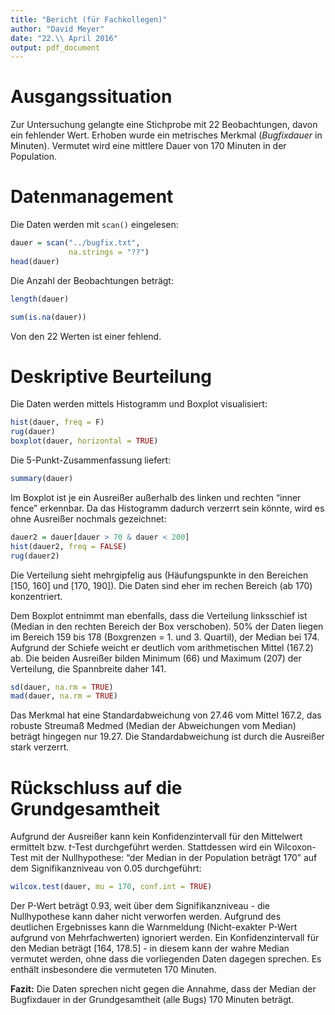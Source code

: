```yaml
---
title: "Bericht (für Fachkollegen)"
author: "David Meyer"
date: "22.\\ April 2016"
output: pdf_document
---
```


# Ausgangssituation

Zur Untersuchung gelangte eine Stichprobe mit 22 Beobachtungen, davon
ein fehlender Wert. Erhoben wurde ein metrisches Merkmal
(_Bugfixdauer_ in Minuten). Vermutet wird eine mittlere Dauer von
170 Minuten in der Population.

# Datenmanagement

Die Daten werden mit `scan()` eingelesen:

```r
dauer = scan("../bugfix.txt",
             na.strings = "??")
head(dauer)
```

Die Anzahl der Beobachtungen beträgt:
```r
length(dauer)
```

```r
sum(is.na(dauer))
```
Von den 22 Werten ist einer fehlend.

# Deskriptive Beurteilung

Die Daten werden mittels Histogramm und Boxplot visualisiert:
```r
hist(dauer, freq = F)
rug(dauer)
boxplot(dauer, horizontal = TRUE)
```

Die 5-Punkt-Zusammenfassung liefert:

```r
summary(dauer)
```

Im Boxplot ist je ein Ausreißer außerhalb des linken und rechten "inner fence"
erkennbar. Da das Histogramm dadurch verzerrt sein könnte, wird es ohne Ausreißer nochmals gezeichnet:

```r
dauer2 = dauer[dauer > 70 & dauer < 200]
hist(dauer2, freq = FALSE)
rug(dauer2)
```

Die Verteilung sieht mehrgipfelig aus (Häufungspunkte in den Bereichen [150, 160] und [170, 190]). Die Daten sind eher im rechen Bereich (ab 170) konzentriert.

Dem
Boxplot entnimmt man ebenfalls, dass die Verteilung linksschief ist (Median in
den rechten Bereich der Box verschoben). 50\% der Daten liegen im
Bereich 159 bis 178 (Boxgrenzen = 1. und 3. Quartil), der Median bei
174. Aufgrund der Schiefe weicht er deutlich vom arithmetischen Mittel
(167.2) ab.
Die beiden Ausreißer bilden Minimum (66) und Maximum (207) der
Verteilung, die Spannbreite daher 141.

```r
sd(dauer, na.rm = TRUE)
mad(dauer, na.rm = TRUE)
```

Das Merkmal hat eine Standardabweichung von 27.46 vom Mittel 167.2, das
robuste Streumaß Medmed (Median der Abweichungen vom Median) beträgt
hingegen nur 19.27. Die Standardabweichung ist durch die Ausreißer
stark verzerrt.

# Rückschluss auf die Grundgesamtheit

Aufgrund der Ausreißer kann kein Konfidenzintervall für den Mittelwert
ermittelt bzw. _t_-Test durchgeführt werden. Stattdessen wird ein
Wilcoxon-Test mit der Nullhypothese: "der Median in der Population
beträgt 170" auf dem Signifikanzniveau von 0.05 durchgeführt:
```r
wilcox.test(dauer, mu = 170, conf.int = TRUE)
```
Der P-Wert beträgt 0.93, weit über dem Signifikanzniveau - die
Nullhypothese kann daher nicht verworfen werden. Aufgrund des deutlichen Ergebnisses kann die Warnmeldung (Nicht-exakter P-Wert aufgrund von Mehrfachwerten) ignoriert werden. Ein Konfidenzintervall
für den Median beträgt [164, 178.5] - in diesem kann der wahre Median vermutet werden, ohne dass die vorliegenden Daten dagegen sprechen. Es enthält insbesondere die vermuteten 170 Minuten.

**Fazit:** Die Daten sprechen nicht gegen die Annahme, dass der Median der Bugfixdauer in der Grundgesamtheit (alle Bugs) 170 Minuten beträgt.